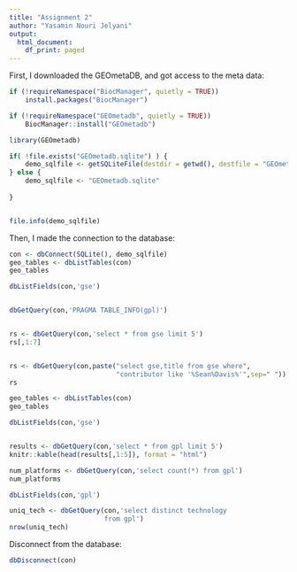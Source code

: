 ```yaml
---
title: "Assignment 2"
author: "Yasamin Nouri Jelyani"
output:
  html_document:
    df_print: paged
---
```


First, I downloaded the GEOmetaDB, and got access to the meta data:
```r
if (!requireNamespace("BiocManager", quietly = TRUE))
    install.packages("BiocManager")

if (!requireNamespace("GEOmetadb", quietly = TRUE))
    BiocManager::install("GEOmetadb")

library(GEOmetadb)

if( !file.exists("GEOmetadb.sqlite") ) {
    demo_sqlfile <- getSQLiteFile(destdir = getwd(), destfile = "GEOmetadb.sqlite.gz", type = "demo")
} else {
    demo_sqlfile <- "GEOmetadb.sqlite"
    
}


file.info(demo_sqlfile)
```


Then, I made the connection to the database:
```r
con <- dbConnect(SQLite(), demo_sqlfile)
geo_tables <- dbListTables(con)
geo_tables

dbListFields(con,'gse')


dbGetQuery(con,'PRAGMA TABLE_INFO(gpl)')


rs <- dbGetQuery(con,'select * from gse limit 5')
rs[,1:7]


rs <- dbGetQuery(con,paste("select gse,title from gse where",
                           "contributor like '%Sean%Davis%'",sep=" "))
rs
```


```r
geo_tables <- dbListTables(con)
geo_tables

dbListFields(con,'gse')


results <- dbGetQuery(con,'select * from gpl limit 5')
knitr::kable(head(results[,1:5]), format = "html")

num_platforms <- dbGetQuery(con,'select count(*) from gpl')
num_platforms

dbListFields(con,'gpl')

uniq_tech <- dbGetQuery(con,'select distinct technology 
                        from gpl')
nrow(uniq_tech)

```



Disconnect from the database:
```r

dbDisconnect(con)

```

